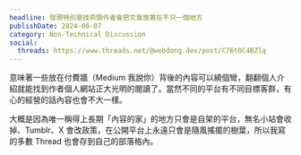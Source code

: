 ```yaml
---
headline: 發現特別是技術類作者會把文章放置在不只一個地方
publishDate: 2024-06-07
category: Non-Technical Discussion
social:
  threads: https://www.threads.net/@webdong.dev/post/C76t0C4BZlq
---
```


意味著一些放在付費牆（Medium 我說你）背後的內容可以繞個彎，翻翻個人介紹就能找到作者個人網站正大光明的閱讀了。當然不同的平台有不同目標客群，有心的經營的話內容也會不大一樣。

大概是因為唯一稱得上長期「內容的家」的地方只會是自架的平台，無名小站會收掉、Tumblr、X 會改政策，在公開平台上永遠只會是隨風搖擺的樹葉，所以我寫的多數 Thread 也會存到自己的部落格內。
